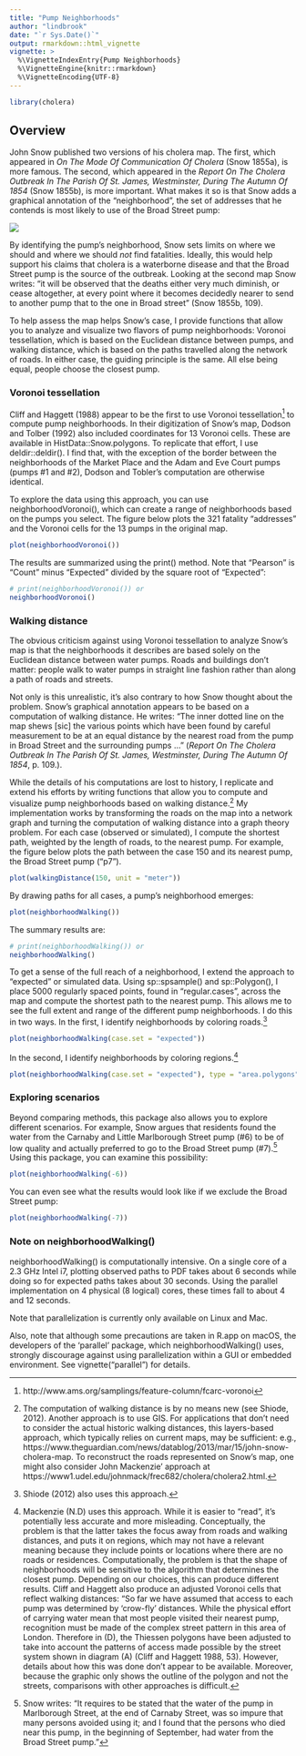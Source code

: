 ```yaml
---
title: "Pump Neighborhoods"
author: "lindbrook"
date: "`r Sys.Date()`"
output: rmarkdown::html_vignette
vignette: >
  %\VignetteIndexEntry{Pump Neighborhoods}
  %\VignetteEngine{knitr::rmarkdown}
  %\VignetteEncoding{UTF-8}
---
```


```r
library(cholera)
```

## Overview

John Snow published two versions of his cholera map. The first, which appeared in _On The Mode Of Communication Of Cholera_ (Snow 1855a), is more famous. The second, which appeared in the _Report On The Cholera Outbreak In The Parish Of St. James, Westminster, During The Autumn Of 1854_ (Snow 1855b), is more important. What makes it so is that Snow adds a graphical annotation of the "neighborhood", the set of addresses that he contends is most likely to use of the Broad Street pump:

![](fig12-6.png)

By identifying the pump's neighborhood, Snow sets limits on where we should and
where we should _not_ find fatalities. Ideally, this would help support his claims that cholera is a waterborne disease and that the Broad Street pump is the source of the outbreak. Looking at the second map Snow writes: "it will be observed that the deaths either very much diminish, or cease altogether, at every point where it becomes decidedly nearer to send to another pump that to the one in Broad street" (Snow 1855b, 109).

To help assess the map helps Snow's case, I provide functions that allow you to analyze and visualize two flavors of pump neighborhoods: Voronoi tessellation, which is based on the Euclidean distance between pumps, and walking distance, which is based on the paths travelled along the network of roads. In either case, the guiding principle is the same. All else being equal, people choose the closest pump.

### Voronoi tessellation

Cliff and Haggett (1988) appear to be the first to use Voronoi tessellation^[http://www.ams.org/samplings/feature-column/fcarc-voronoi] to compute pump neighborhoods. In their digitization of Snow's map, Dodson and Tolber (1992) also included coordinates for 13 Voronoi cells. These are available in HistData::Snow.polygons. To replicate that effort, I use deldir::deldir(). I find that, with the exception of the border between the neighborhoods of the Market Place and the Adam and Eve Court pumps (pumps #1 and #2), Dodson and Tobler's computation are otherwise identical.

To explore the data using this approach, you can use neighborhoodVoronoi(), which can create a range of neighborhoods based on the pumps you select. The figure below plots the 321 fatality "addresses" and the Voronoi cells for the 13 pumps in the original map.

```r
plot(neighborhoodVoronoi())
```

The results are summarized using the print() method. Note that "Pearson" is "Count" minus "Expected" divided by the square root of "Expected":

```r
# print(neighborhoodVoronoi()) or
neighborhoodVoronoi()
```

### Walking distance

The obvious criticism against using Voronoi tessellation to analyze Snow's map is that the neighborhoods it describes are based solely on the Euclidean distance between water pumps. Roads and buildings don't matter: people walk to water pumps in straight line fashion rather than along a path of roads and streets.

Not only is this unrealistic, it's also contrary to how Snow thought about the problem. Snow's graphical annotation appears to be based on a computation of walking distance. He writes: "The inner dotted line on the map shews [sic] the various points which have been found by careful measurement to be at an equal distance by the nearest road from the pump in Broad Street and the surrounding pumps ..." (_Report On The Cholera Outbreak In The Parish Of St. James, Westminster, During The Autumn Of 1854_, p. 109.).

 While the details of his computations are lost to history, I replicate and extend his efforts by writing functions that allow you to compute and visualize pump neighborhoods based on walking distance.^[The computation of walking distance is by no means new (see Shiode, 2012). Another approach is to use GIS. For applications that don't need to consider the actual historic walking distances, this layers-based approach, which typically relies on current maps, may be sufficient: e.g., https://www.theguardian.com/news/datablog/2013/mar/15/john-snow-cholera-map. To reconstruct the roads represented on Snow's map, one might also consider John Mackenzie' approach at https://www1.udel.edu/johnmack/frec682/cholera/cholera2.html.] My implementation works by transforming the roads on the map into a network graph and turning the computation of walking distance into a graph theory problem. For each case (observed or simulated), I compute the shortest path, weighted by the length of roads, to the nearest pump. For example, the figure below plots the path between the case 150 and its nearest pump, the Broad Street pump ("p7").

```r
plot(walkingDistance(150, unit = "meter"))
```

By drawing paths for all cases, a pump's neighborhood emerges:

```r
plot(neighborhoodWalking())
```

The summary results are:

```r
# print(neighborhoodWalking()) or
neighborhoodWalking()
```

To get a sense of the full reach of a neighborhood, I extend the approach to "expected" or simulated data. Using sp::spsample() and sp::Polygon(), I place 5000 regularly spaced points, found in "regular.cases", across the map and compute the shortest path to the nearest pump. This allows me to see the full extent and range of the different pump neighborhoods. I do this in two ways. In the first, I identify neighborhoods by coloring roads.^[Shiode (2012) also uses this approach.]

```r
plot(neighborhoodWalking(case.set = "expected"))
```

In the second, I identify neighborhoods by coloring regions.^[Mackenzie (N.D) uses this approach. While it is easier to "read", it's potentially less accurate and more misleading. Conceptually, the problem is that the latter takes the focus away from roads and walking distances, and puts it on regions, which may not have a relevant meaning because they include points or locations where there are no roads or residences. Computationally, the problem is that the shape of neighborhoods will be sensitive to the algorithm that determines the closest pump. Depending on our choices, this can produce different results. Cliff and Haggett also produce an adjusted Voronoi cells that reflect walking distances: "So far we have assumed that access to each pump was determined by 'crow-fly' distances. While the physical effort of carrying water mean that most people visited their nearest pump, recognition must be made of the complex street pattern in this area of London. Therefore in (D), the Thiessen polygons have been adjusted to take into account the patterns of access made possible by the street system shown in diagram (A) (Cliff and Haggett 1988, 53). However, details about how this was done don't appear to be available. Moreover, because the graphic only shows the outline of the polygon and not the streets, comparisons with other approaches is difficult.]

```r
plot(neighborhoodWalking(case.set = "expected"), type = "area.polygons")
```

### Exploring scenarios

Beyond comparing methods, this package also allows you to explore different scenarios. For example, Snow argues that residents found the water from the Carnaby and Little Marlborough Street pump (#6) to be of low quality and actually preferred to go to the Broad Street pump (#7).^[Snow writes: "It requires to be stated that the water of the pump in Marlborough Street, at the end of Carnaby Street, was so impure that many persons avoided using it; and I found that the persons who died near this pump, in the beginning of September, had water from the Broad Street pump."] Using this package, you can examine this possibility:

```r
plot(neighborhoodWalking(-6))
```

You can even see what the results would look like if we exclude the Broad Street pump:

```r
plot(neighborhoodWalking(-7))
```

### Note on neighborhoodWalking()

neighborhoodWalking() is computationally intensive. On a single core of a 2.3 GHz Intel i7, plotting observed paths to PDF takes about 6 seconds while doing so for expected paths takes about 30 seconds. Using the parallel implementation on 4 physical (8 logical) cores, these times fall to about 4 and 12 seconds.

Note that parallelization is currently only available on Linux and Mac.

Also, note that although some precautions are taken in R.app on macOS, the developers of the 'parallel' package, which neighborhoodWalking() uses, strongly discourage against using parallelization within a GUI or embedded environment. See vignette("parallel") for details.
